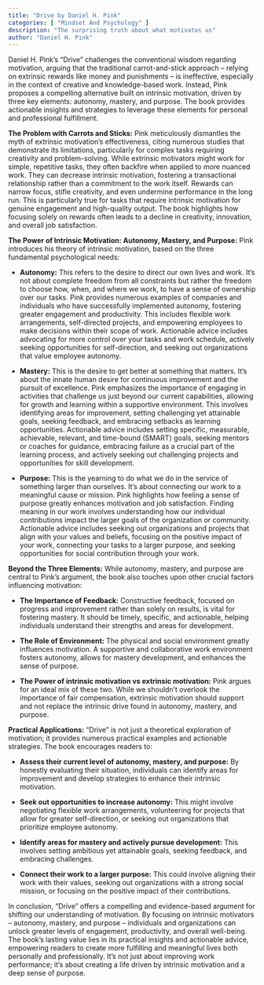 ```yaml
---
title: "Drive by Daniel H. Pink"
categories: [ "Mindset And Psychology" ]
description: "The surprising truth about what motivates us"
author: "Daniel H. Pink"
---
```

Daniel H. Pink's "Drive" challenges the conventional wisdom regarding motivation, arguing that the traditional carrot-and-stick approach – relying on extrinsic rewards like money and punishments – is ineffective, especially in the context of creative and knowledge-based work. Instead, Pink proposes a compelling alternative built on intrinsic motivation, driven by three key elements: autonomy, mastery, and purpose.  The book provides actionable insights and strategies to leverage these elements for personal and professional fulfillment.

**The Problem with Carrots and Sticks:**  Pink meticulously dismantles the myth of extrinsic motivation's effectiveness, citing numerous studies that demonstrate its limitations, particularly for complex tasks requiring creativity and problem-solving. While extrinsic motivators might work for simple, repetitive tasks, they often backfire when applied to more nuanced work.  They can decrease intrinsic motivation, fostering a transactional relationship rather than a commitment to the work itself.  Rewards can narrow focus, stifle creativity, and even undermine performance in the long run. This is particularly true for tasks that require intrinsic motivation for genuine engagement and high-quality output.  The book highlights how focusing solely on rewards often leads to a decline in creativity, innovation, and overall job satisfaction.

**The Power of Intrinsic Motivation: Autonomy, Mastery, and Purpose:** Pink introduces his theory of intrinsic motivation, based on the three fundamental psychological needs:

* **Autonomy:** This refers to the desire to direct our own lives and work. It's not about complete freedom from all constraints but rather the freedom to choose how, when, and where we work, to have a sense of ownership over our tasks. Pink provides numerous examples of companies and individuals who have successfully implemented autonomy, fostering greater engagement and productivity.  This includes flexible work arrangements, self-directed projects, and empowering employees to make decisions within their scope of work.  Actionable advice includes advocating for more control over your tasks and work schedule, actively seeking opportunities for self-direction, and seeking out organizations that value employee autonomy.

* **Mastery:** This is the desire to get better at something that matters. It's about the innate human desire for continuous improvement and the pursuit of excellence.  Pink emphasizes the importance of engaging in activities that challenge us just beyond our current capabilities, allowing for growth and learning within a supportive environment.  This involves identifying areas for improvement, setting challenging yet attainable goals, seeking feedback, and embracing setbacks as learning opportunities.  Actionable advice includes setting specific, measurable, achievable, relevant, and time-bound (SMART) goals, seeking mentors or coaches for guidance, embracing failure as a crucial part of the learning process, and actively seeking out challenging projects and opportunities for skill development.

* **Purpose:** This is the yearning to do what we do in the service of something larger than ourselves. It's about connecting our work to a meaningful cause or mission. Pink highlights how feeling a sense of purpose greatly enhances motivation and job satisfaction.  Finding meaning in our work involves understanding how our individual contributions impact the larger goals of the organization or community.  Actionable advice includes seeking out organizations and projects that align with your values and beliefs, focusing on the positive impact of your work, connecting your tasks to a larger purpose, and seeking opportunities for social contribution through your work.

**Beyond the Three Elements:** While autonomy, mastery, and purpose are central to Pink's argument, the book also touches upon other crucial factors influencing motivation:

* **The Importance of Feedback:** Constructive feedback, focused on progress and improvement rather than solely on results, is vital for fostering mastery.  It should be timely, specific, and actionable, helping individuals understand their strengths and areas for development.

* **The Role of Environment:** The physical and social environment greatly influences motivation.  A supportive and collaborative work environment fosters autonomy, allows for mastery development, and enhances the sense of purpose.

* **The Power of intrinsic motivation vs extrinsic motivation:** Pink argues for an ideal mix of these two. While we shouldn't overlook the importance of fair compensation, extrinsic motivation should support and not replace the intrinsic drive found in autonomy, mastery, and purpose.

**Practical Applications:**  "Drive" is not just a theoretical exploration of motivation; it provides numerous practical examples and actionable strategies.  The book encourages readers to:

* **Assess their current level of autonomy, mastery, and purpose:** By honestly evaluating their situation, individuals can identify areas for improvement and develop strategies to enhance their intrinsic motivation.

* **Seek out opportunities to increase autonomy:** This might involve negotiating flexible work arrangements, volunteering for projects that allow for greater self-direction, or seeking out organizations that prioritize employee autonomy.

* **Identify areas for mastery and actively pursue development:** This involves setting ambitious yet attainable goals, seeking feedback, and embracing challenges.

* **Connect their work to a larger purpose:** This could involve aligning their work with their values, seeking out organizations with a strong social mission, or focusing on the positive impact of their contributions.

In conclusion, "Drive" offers a compelling and evidence-based argument for shifting our understanding of motivation.  By focusing on intrinsic motivators – autonomy, mastery, and purpose – individuals and organizations can unlock greater levels of engagement, productivity, and overall well-being.  The book's lasting value lies in its practical insights and actionable advice, empowering readers to create more fulfilling and meaningful lives both personally and professionally.  It's not just about improving work performance; it's about creating a life driven by intrinsic motivation and a deep sense of purpose.

